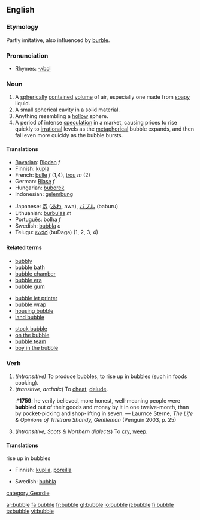 ==English==
===Etymology===
Partly imitative, also influenced by [[burble]].

===Pronunciation===
*Rhymes: [[Rhymes:English:-ʌbəl|-ʌbəl]]

===Noun===
{{en-noun}}

#A [[spherical]]ly [[contained]] [[volume]] of air, especially one made from [[soapy]] liquid.
#A small spherical cavity in a solid material.
#Anything resembling a [[hollow]] sphere.
#A period of intense [[speculation]] in a market, causing prices to rise quickly to [[irrational]] levels as the [[metaphorical]] bubble expands, and then fall even more quickly as the bubble bursts.

====Translations====
{{top}}
*[[Bavarian]]: [[Blodan]] ''f''
*Finnish: [[kupla]]
*French: [[bulle]] ''f'' (1,4), [[trou]] ''m'' (2)
*German: [[Blase]] ''f''
*Hungarian: [[buborék]]
*Indonesian: [[gelembung]]
{{mid}}
*Japanese: [[泡]] ([[あわ]], awa), [[バブル]] (baburu)
*Lithuanian: [[burbulas]] ''m''
*Português: [[bolha]] ''f''
*Swedish: [[bubbla]] ''c''
*Telugu: [[బుడగ]] (buDaga) (1, 2, 3, 4)
{{bottom}}

====Related terms====
{{top3}}
*[[bubbly]]
*[[bubble bath]]
*[[bubble chamber]]
*[[bubble era]]
*[[bubble gum]]
{{mid3}}
*[[bubble jet printer]]
*[[bubble wrap]]
*[[housing bubble]]
*[[land bubble]]
{{mid3}}
*[[stock bubble]]
*[[on the bubble]]
*[[bubble team]]
*[[boy in the bubble]]
{{bottom}}

===Verb===
{{en-verb|bubbl|es}}

# ''(intransitive)'' To produce bubbles, to rise up in bubbles (such in foods cooking).
# ''(transitive, archaic'') To [[cheat]], [[delude]].
#:*'''1759''': he verily believed, more honest, well-meaning people were '''bubbled''' out of their goods and money by it in one twelve-month, than by pocket-picking and shop-lifting in seven. — Laurnce Sterne, ''The Life & Opinions of Tristram Shandy, Gentleman'' (Penguin 2003, p. 25)
#(''intransitive, Scots & Northern dialects'') To [[cry]], [[weep]].

====Translations====
;rise up in bubbles
{{top}}
*Finnish: [[kuplia]], [[poreilla]]
{{mid}}
*Swedish: [[bubbla]]
{{bottom}}



[[category:Geordie]]

[[ar:bubble]]
[[fa:bubble]]
[[fr:bubble]]
[[gl:bubble]]
[[io:bubble]]
[[it:bubble]]
[[fi:bubble]]
[[ta:bubble]]
[[vi:bubble]]